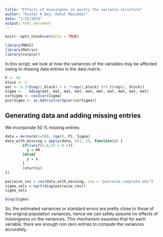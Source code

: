 ```yaml
---
title: "Effects of missingnes on purely the variance structure"
author: "Kushal K Dey, Rahul Mazumdar"
date: "1/15/2019"
output: html_document
---
```


```r
knitr::opts_chunk$set(echo = TRUE)
```

```r
library(MASS) 
library(Matrix)
library(corpcor)
```

In this script, we look at how the variances of the variables may be affected owing to missing data entries in the data matrix.

```r
P <- 50
block <- 5
mat <- 0.3*diag(1,block) + 0.7*rep(1,block) %*% t(rep(1, block))
Sigma <-   bdiag(mat, mat, mat, mat, mat, mat, mat, mat, mat, mat)
corSigma <- cov2cor(Sigma)
pcorSigma <- as.matrix(cor2pcor(corSigma))
```

##  Generating data and adding missing entries

We incorporate 50 % missing entries

```r
data = mvrnorm(n=500, rep(0, P), Sigma)
data_with_missing = apply(data, c(1, 2), function(x) {
        if(runif(1,0,1) < 0.5){
          y = NA
        }else{
          y = x
        }
        return(y)
})
```

```r
pairwise_cov = cov(data_with_missing, use = "pairwise.complete.obs")
sigma_vals = sqrt(diag(pairwise_cov))
sigma_vals
```

```r
diag(Sigma)
```

So, the estimated variances or standard errors are pretty close to those of the original population variances, hence we can safely assume no effects of missingness on the variances. This mechanism assumes that for each variable, there are enough non zero entries to compute the variances accurately.


